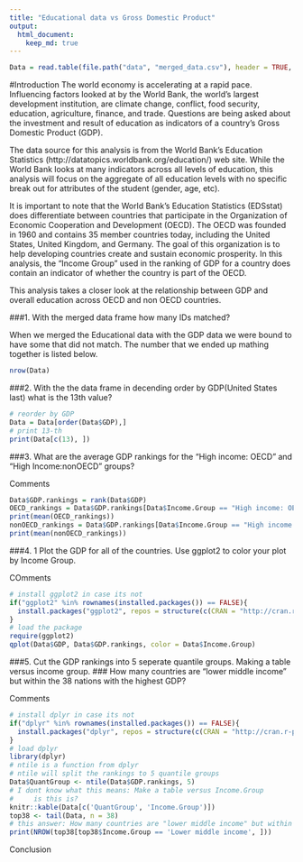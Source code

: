 ```yaml
---
title: "Educational data vs Gross Domestic Product"
output:
  html_document:
    keep_md: true
---
```

```r
Data = read.table(file.path("data", "merged_data.csv"), header = TRUE, encoding='UTF-8')
```

#Introduction
The world economy is accelerating at a rapid pace. Influencing factors looked at by the World Bank, the world's largest development institution, are climate change, conflict, food security, education, agriculture, finance, and trade.  Questions are being asked about the investment and result of education as indicators of a country's Gross Domestic Product (GDP).

The data source for this analysis is from the World Bank's Education Statistics (http://datatopics.worldbank.org/education/) web site.  While the World Bank looks at many indicators across all levels of education, this analysis will focus on the aggregate of all education levels with no specific break out for attributes of the student (gender, age, etc).  

It is important to note that the World Bank's Education Statistics (EDSstat) does differentiate between countries that participate in the Organization of Economic Cooperation and Development (OECD). The OECD was founded in 1960 and contains 35 member countries today, including the United States, United Kingdom, and Germany.  The goal of this organization is to help developing countries create and sustain economic prosperity.  In this analysis, the  "Income Group" used in the ranking of GDP for a country does contain an indicator of whether the country is part of the OECD. 

This analysis takes a closer look at the relationship between GDP and overall education across OECD and non OECD countries.



###1. With the merged data frame how many IDs matched?

When we merged the Educational data with the GDP data we were bound to have some that did not match.
The number that we ended up mathing together is listed below.
```r
nrow(Data)
```
###2. With the the data frame in decending order by GDP(United States last) what is the 13th value?

```r
# reorder by GDP
Data = Data[order(Data$GDP),]
# print 13-th
print(Data[c(13), ])
```

###3. What are the average GDP rankings for the "High income: OECD" and "High Income:nonOECD" groups?

Comments
```r
Data$GDP.rankings = rank(Data$GDP)
OECD_rankings = Data$GDP.rankings[Data$Income.Group == "High income: OECD"]
print(mean(OECD_rankings))
nonOECD_rankings = Data$GDP.rankings[Data$Income.Group == "High income: nonOECD"]
print(mean(nonOECD_rankings))
```
###4. 1	Plot the GDP for all of the countries. Use ggplot2 to color your plot by Income Group.

COmments
```r
# install ggplot2 in case its not
if("ggplot2" %in% rownames(installed.packages()) == FALSE){
  install.packages("ggplot2", repos = structure(c(CRAN = "http://cran.r-project.org")))
}
# load the package
require(ggplot2)
qplot(Data$GDP, Data$GDP.rankings, color = Data$Income.Group)
```
###5. Cut the GDP rankings into 5 seperate quantile groups. Making a table versus income group.
###   How many countries are "lower middle income" but within the 38 nations with the highest GDP?

Comments
```r
# install dplyr in case its not
if("dplyr" %in% rownames(installed.packages()) == FALSE){
  install.packages("dplyr", repos = structure(c(CRAN = "http://cran.r-project.org")))
}
# load dplyr
library(dplyr)
# ntile is a function from dplyr
# ntile will split the rankings to 5 quantile groups
Data$QuantGroup <- ntile(Data$GDP.rankings, 5)
# I dont know what this means: Make a table versus Income.Group
#     is this is?
knitr::kable(Data[c('QuantGroup', 'Income.Group')])
top38 <- tail(Data, n = 38)
# this answer: How many countries are "lower middle income" but within the 38 nations with the highest GDP
print(NROW(top38[top38$Income.Group == 'Lower middle income', ]))
```

Conclusion